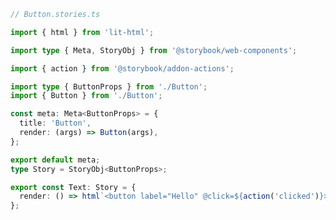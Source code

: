 ```ts
// Button.stories.ts

import { html } from 'lit-html';

import type { Meta, StoryObj } from '@storybook/web-components';

import { action } from '@storybook/addon-actions';

import type { ButtonProps } from './Button';
import { Button } from './Button';

const meta: Meta<ButtonProps> = {
  title: 'Button',
  render: (args) => Button(args),
};

export default meta;
type Story = StoryObj<ButtonProps>;

export const Text: Story = {
  render: () => html`<button label="Hello" @click=${action('clicked')}></button>`,
};
```
